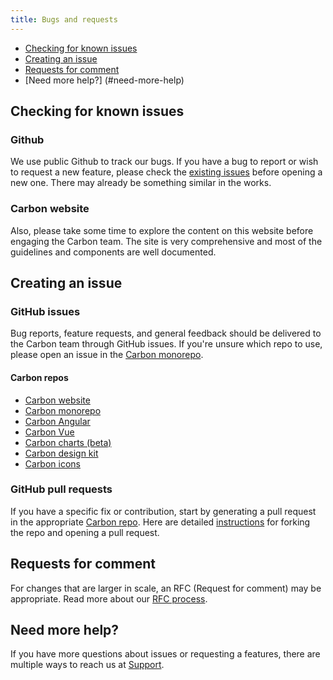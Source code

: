```yaml
---
title: Bugs and requests
---
```


<AnchorLinks>

- [Checking for known issues](#checking-for-known-issues)
- [Creating an issue](#creating-an-issue)
- [Requests for comment](#requests-for-comment)
- [Need more help?] (#need-more-help)

</AnchorLinks>

## Checking for known issues

### Github

We use public Github to track our bugs. If you have a bug to report or wish to request a new feature, please check the [existing issues](https://github.com/carbon-design-system/carbon/issues) before opening a new one. There may already be something similar in the works. 

### Carbon website

Also, please take some time to explore the content on this website before engaging the Carbon team. The site is very comprehensive and most of the guidelines and components are well documented.

## Creating an issue

### GitHub issues

Bug reports, feature requests, and general feedback should be delivered to the Carbon team through GitHub issues. If you're unsure which repo to use, please open an issue in the [Carbon monorepo](https://github.com/carbon-design-system/carbon).

#### Carbon repos

- [Carbon website](https://github.com/carbon-design-system/carbon-website/issues/new/choose)
- [Carbon monorepo](https://github.com/carbon-design-system/carbon)
- [Carbon Angular](https://github.com/IBM/carbon-components-angular/issues/new)
- [Carbon Vue](https://github.com/carbon-design-system/carbon-components-vue/issues/new)
- [Carbon charts (beta)](https://github.com/IBM/carbon-charts/issues/new)
- [Carbon design kit](https://github.com/IBM/carbon-design-kit/issues/new)
- [Carbon icons](https://github.com/IBM/carbon-icons/issues/new)

### GitHub pull requests

If you have a specific fix or contribution, start by generating a pull request in the appropriate [Carbon repo](https://www.carbondesignsystem.com/resources#development-resources). Here are detailed [instructions](https://github.com/carbon-design-system/carbon-website/wiki/Creating-a-PR-through-github.com-UI) for forking the repo and opening a pull request.

## Requests for comment

For changes that are larger in scale, an RFC (Request for comment) may be appropriate. Read more about our [RFC process](https://github.com/carbon-design-system/rfcs).

## Need more help?

If you have more questions about issues or requesting a features, there are multiple ways to reach us at [Support](https://www.carbondesignsystem.com/help/support).


